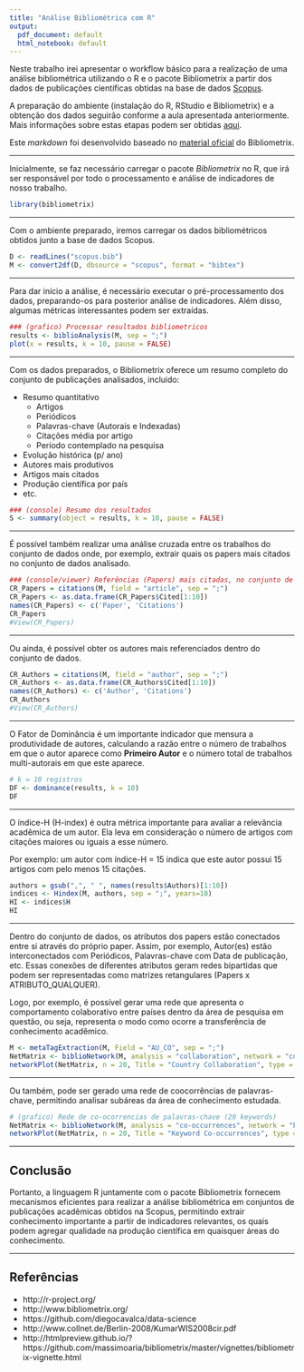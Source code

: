 ```yaml
---
title: "Análise Bibliométrica com R"
output:
  pdf_document: default
  html_notebook: default
---
```


Neste trabalho irei apresentar o workflow básico para a realização de uma análise bibliométrica utilizando o R e o pacote Bibliometrix a partir dos dados de publicações científicas obtidas na base de dados [Scopus](http://www.scopus.com). 

A preparação do ambiente (instalação do R, RStudio e Bibliometrix) e a obtenção dos dados seguirão conforme a aula apresentada anteriormente. Mais informações sobre estas etapas podem ser obtidas [aqui](http://github.com/diegocavalca/data-science/bibliometric-analysis).

Este _markdown_ foi desenvolvido baseado no [material oficial](http://htmlpreview.github.io/?https://github.com/massimoaria/bibliometrix/master/vignettes/bibliometrix-vignette.html) do Bibliometrix.

***

Inicialmente, se faz necessário carregar o pacote _Bibliometrix_ no R, que irá ser responsável por todo o processamento e análise de indicadores de nosso trabalho.
```r
library(bibliometrix)
```
***
Com o ambiente preparado, iremos carregar os dados bibliométricos obtidos junto a base de dados Scopus.
```r
D <- readLines("scopus.bib")
M <- convert2df(D, dbsource = "scopus", format = "bibtex")
```
***
Para dar início a análise, é necessário executar o pré-processamento dos dados, preparando-os para posterior análise de indicadores. Além disso, algumas métricas interessantes podem ser extraídas.
```r
### (grafico) Processar resultados bibliometricos
results <- biblioAnalysis(M, sep = ";")
plot(x = results, k = 10, pause = FALSE)
```
***
Com os dados preparados, o Bibliometrix oferece um resumo completo do conjunto de publicações analisados, incluido:

  * Resumo quantitativo
    + Artigos
    + Periódicos
    + Palavras-chave (Autorais e Indexadas)
    + Citações média por artigo
    + Período contemplado na pesquisa
  * Evolução histórica (p/ ano)
  * Autores mais produtivos
  * Artigos mais citados
  * Produção científica por país
  * etc.
```r
### (console) Resumo dos resultados 
S <- summary(object = results, k = 10, pause = FALSE)
```
***

É possível também realizar uma análise cruzada entre os trabalhos do conjunto de dados onde, por exemplo, extrair quais os papers mais citados no conjunto de dados analisado.
```r
### (console/viewer) Referências (Papers) mais citadas, no conjunto de dados
CR_Papers = citations(M, field = "article", sep = ";")
CR_Papers <- as.data.frame(CR_Papers$Cited[1:10])
names(CR_Papers) <- c('Paper', 'Citations')
CR_Papers
#View(CR_Papers)
```
***
Ou ainda, é possível obter os autores mais referenciados dentro do conjunto de dados.
```r
CR_Authors = citations(M, field = "author", sep = ";")
CR_Authors <- as.data.frame(CR_Authors$Cited[1:10])
names(CR_Authors) <- c('Author', 'Citations')
CR_Authors
#View(CR_Authors)
```
***
O Fator de Dominância é um importante indicador que mensura a produtividade de autores, calculando a razão entre o número de trabalhos em que o autor aparece como **Primeiro Autor** e o número total de trabalhos multi-autorais em que este aparece.
```r
# k = 10 registros
DF <- dominance(results, k = 10)
DF
```
***
O índice-H (H-index) é outra métrica importante para avaliar a relevância acadêmica de um autor. Ela leva em consideração o número de artigos com citações maiores ou iguais a esse número.

Por exemplo: um autor com índice-H = 15 indica que este autor possui 15 artigos com pelo menos 15 citações.
```r
authors = gsub(",", " ", names(results$Authors)[1:10])
indices <- Hindex(M, authors, sep = ";", years=10)
HI <- indices$H
HI
```
***
Dentro do conjunto de dados, os atributos dos papers estão conectados entre si através do próprio paper. Assim, por exemplo, Autor(es) estão interconectados com Periódicos, Palavras-chave com Data de publicação, etc.
Essas conexões de diferentes atributos geram redes bipartidas que podem ser representadas como matrizes retangulares (Papers x ATRIBUTO_QUALQUER).

Logo, por exemplo, é possível gerar uma rede que apresenta o comportamento colaborativo entre países dentro da área de pesquisa em questão, ou seja, representa o modo como ocorre a transferência de conhecimento acadêmico.

```r
M <- metaTagExtraction(M, Field = "AU_CO", sep = ";")
NetMatrix <- biblioNetwork(M, analysis = "collaboration", network = "countries", sep = ";")
networkPlot(NetMatrix, n = 20, Title = "Country Collaboration", type = "circle", size=TRUE, remove.multiple=FALSE)
```
***

Ou também, pode ser gerado uma rede de coocorrências de palavras-chave, permitindo analisar subáreas da área de conhecimento estudada.
```r

# (grafico) Rede de co-ocorrencias de palavras-chave (20 keywords)
NetMatrix <- biblioNetwork(M, analysis = "co-occurrences", network = "keywords", sep = ";")
networkPlot(NetMatrix, n = 20, Title = "Keyword Co-occurrences", type = "kamada", size=T)
```
***
## Conclusão

Portanto, a linguagem R juntamente com o pacote Bibliometrix fornecem mecanismos eficientes para realizar a análise bibliométrica em conjuntos de publicações acadêmicas obtidos na Scopus, permitindo extrair conhecimento importante a partir de indicadores relevantes, os quais podem agregar qualidade na produção científica em quaisquer áreas do conhecimento.

***
## Referências

* http://r-project.org/
* http://www.bibliometrix.org/
* https://github.com/diegocavalca/data-science
* http://www.collnet.de/Berlin-2008/KumarWIS2008cir.pdf
* http://htmlpreview.github.io/?https://github.com/massimoaria/bibliometrix/master/vignettes/bibliometrix-vignette.html